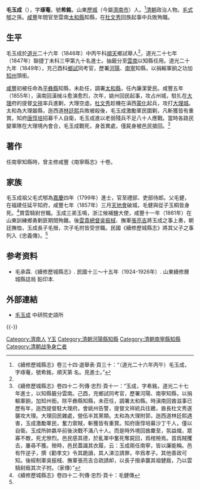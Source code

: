 '''毛玉成'''（{{bd|？||1856年||catIdx=M毛}}），字'''琢菴'''，號'''希銘'''，山東[[歷城|歷城]]（今屬[[濟南市|濟南市]]）人。<ref name="舉人">《續修歷城縣志》卷三十四·選舉表·頁三十：“（道光二十六年丙午）毛玉成，字琢菴，號希銘，順天第  名。見進士。”</ref>[[清朝|清朝]]政治人物。[[毛式郇|毛式郇]]之孫。[[咸丰_(年号)|咸豐]]年間官至雲南[[太和縣|太和縣]]知縣，在[[杜文秀|杜文秀]]回族起事中兵敗殉職。

==生平==
毛玉成於[[道光|道光]]二十六年（1846年）中丙午科[[順天|順天]]鄉試舉人<ref name="舉人" />，道光二十七年（1847年）聯捷丁未科三甲第九十名進士。抽籤分至[[雲南|雲南]]以知縣任用。道光二十九年（1849年），充己酉科[[鄉試|鄉試]]同考官，歷署[[河陽|河陽]]、[[南寧|南寧]]知縣，以捐輸軍餉之功加[[知州|知州]]頭銜。

[[咸丰_(年号)|咸豐]]初被任命為[[平彝縣|平彝縣]]知縣，未赴任，調署[[太和縣|太和縣]]，任內廉潔愛民。咸豐五年（1855年），滇南回漢械斗愈演愈烈，次年，姚州回民起事，攻占州城，駐扎在[[大理|大理]]府的提督[[文祥|文祥]]率兵進剿，大理空虛。[[杜文秀|杜文秀]]趁機在滇西[[蒙化|蒙化]]起兵，攻打[[大理城|大理城]]。太和為大理屬縣，迤西道[[林廷熙|林廷熙]]兵敗被殺後，毛玉成激勵軍民圍剿，凡斬獲皆有重賞。知府[[唐惇培|唐惇培]]招募千人自衛，毛玉成進以老弱殘兵不足八十人應戰。當時各路民變軍隊在大理境內會合，毛玉成戰死，身首異處，僅屍身被邑民搶回。<ref name="傳">《續修歷城縣志》卷四十二·列傳·忠烈·頁十一：“玉成，字希銘，道光二十七年進士，以知縣籤分雲南。己酉，充鄉試同考官，歷署河陽、南寧知縣，以捐輸軍餉，加知州銜。除平彝縣知縣，未莅任，調署太和縣。時滇南回酋滋事已歷有年，迤西提督駐大理府。會姚州告警，提督文祥統兵往繳，酋長杜文秀遂襲攻大理。大理回民雜處，營伍半其黨類。太和為大理附郭，迤西道林廷熙遇害，玉成激勵軍民，奮力禦賊，斬獲皆有重賞。知府唐惇培募沙丁千人，僅以自衛。玉成所帥羸卒前後決戰不滿八十人。而是時外境回酋麇至，氛益熾，眾寡不敵，死尤慘烈。邑民感其德，於亂軍中奮死奪屍回，爲棺殮焉。首爲賊攫去，屢尋不獲。殮時，邑民蓋識其衣履，云：玉成兩任南寧，皆以廉能稱。邑有忤逆子，撰《勸孝文》令其跪讀，其人涕泣請罪，卒爲孝子。其他善政可知。後經制軍吳振棫、撫軍張亮吉合疏請卹，以長子搢承襲其祖健廕，乃以雲騎尉廕其次子拊。（家傳）”</ref>

==著作==
任南寧知縣時，曾主修咸豐《南寧縣志》十卷。

==家族==
毛玉成祖父毛式郇為[[嘉慶|嘉慶]]四年（1799年）進士，官至禮部、吏部侍郎。父毛健，在福建任延平知府，咸豐七年（1857年）三月[[天地會|天地會]]破城，毛健與從子玉桐皆身死。<ref>《續修歷城縣志》卷四十二·列傳·忠烈·頁十：毛健傳</ref>賞雲騎尉世職。玉成三弟玉鳴，浙江候補鹽大使，咸豐十一年（1861年）在山東訓練鄉勇剿匪期間殉難。後[[雲貴總督|雲貴總督]][[吳振棫|吳振棫]]、撫軍[[張亮吉|張亮吉]]將玉成之事上奏，朝廷撫恤，玉成長子毛搢，次子毛拊皆受世職。民國《續修歷城縣志》將其父子之事列入《忠義傳》。<ref name="傳" />

== 参考资料 ==
{{reflist}}

*毛承霖.《續修歷城縣志》. 民國十三～十五年（1924-1926年）. 山東續修曆城縣誌局 鉛印本.

==外部連結==
*[http://npmhost.npm.gov.tw/ttscgi2/ttsquery?0:0:npmauac:TM%3D%A4%F2 毛玉成] {{Wayback|url=http://npmhost.npm.gov.tw/ttscgi2/ttsquery?0:0:npmauac:TM%3D%A4%F2 |date=20210623084223 }} 中研院史語所

{{-}}
{{道光二十七年丁未科殿試金榜}}

{{Authority control}}

{{DEFAULTSORT:Mao毛}}
[[Category:濟南人|Category:濟南人]]
[[Category:毛姓|Y玉]]
[[Category:清朝河陽縣知縣|Category:清朝河陽縣知縣]]
[[Category:清朝南寧縣知縣|Category:清朝南寧縣知縣]]
[[Category:清朝战争身亡者|Category:清朝战争身亡者]]